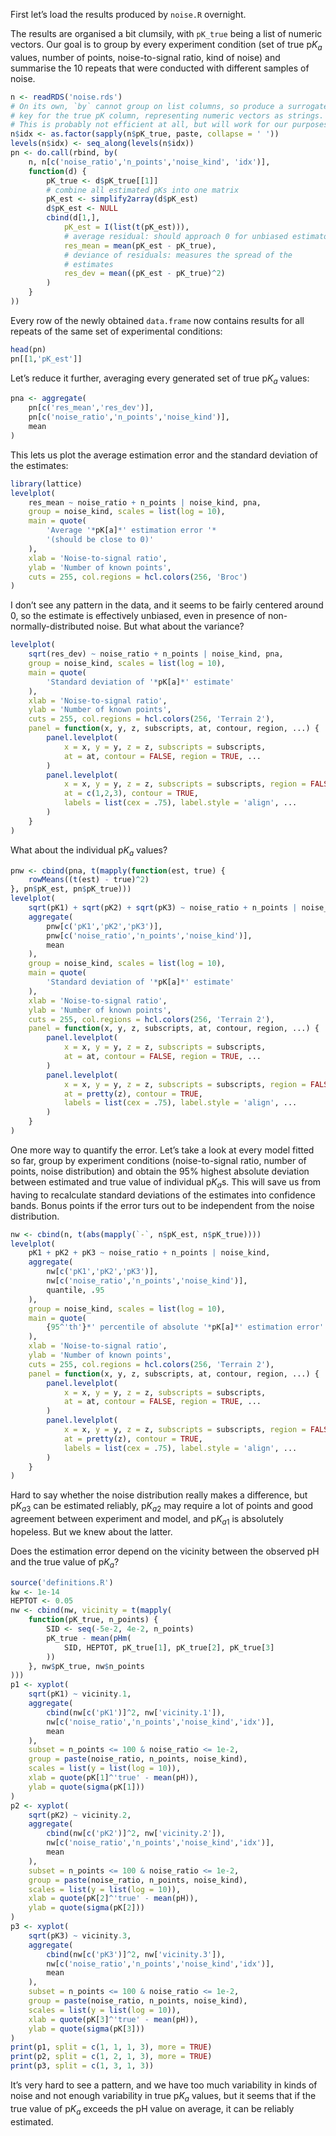 First let's load the results produced by `noise.R` overnight.

The results are organised a bit clumsily, with `pK_true` being a list of
numeric vectors. Our goal is to group by every experiment condition (set
of true $\mathrm{p}K_a$ values, number of points, noise-to-signal ratio,
kind of noise) and summarise the $10$ repeats that were conducted with
different samples of noise.

```r
n <- readRDS('noise.rds')
# On its own, `by` cannot group on list columns, so produce a surrogate
# key for the true pK column, representing numeric vectors as strings.
# This is probably not efficient at all, but will work for our purposes.
n$idx <- as.factor(sapply(n$pK_true, paste, collapse = ' '))
levels(n$idx) <- seq_along(levels(n$idx))
pn <- do.call(rbind, by(
	n, n[c('noise_ratio','n_points','noise_kind', 'idx')],
	function(d) {
		pK_true <- d$pK_true[[1]]
		# combine all estimated pKs into one matrix
		pK_est <- simplify2array(d$pK_est)
		d$pK_est <- NULL
		cbind(d[1,],
			pK_est = I(list(t(pK_est))),
			# average residual: should approach 0 for unbiased estimator
			res_mean = mean(pK_est - pK_true),
			# deviance of residuals: measures the spread of the
			# estimates
			res_dev = mean((pK_est - pK_true)^2)
		)
	}
))
```

Every row of the newly obtained `data.frame` now contains results for
all repeats of the same set of experimental conditions:

```r
head(pn)
pn[[1,'pK_est']]
```

Let's reduce it further, averaging every generated set of true
$\mathrm{p}K_a$ values:

```r
pna <- aggregate(
	pn[c('res_mean','res_dev')],
	pn[c('noise_ratio','n_points','noise_kind')],
	mean
)
```

This lets us plot the average estimation error and the standard
deviation of the estimates:
```r
library(lattice)
levelplot(
	res_mean ~ noise_ratio + n_points | noise_kind, pna,
	group = noise_kind, scales = list(log = 10),
	main = quote(
		'Average '*pK[a]*' estimation error '*
		'(should be close to 0)'
	),
	xlab = 'Noise-to-signal ratio',
	ylab = 'Number of known points',
	cuts = 255, col.regions = hcl.colors(256, 'Broc')
)
```

I don't see any pattern in the data, and it seems to be fairly centered
around $0$, so the estimate is effectively unbiased, even in presence of
non-normally-distributed noise. But what about the variance?
```r
levelplot(
	sqrt(res_dev) ~ noise_ratio + n_points | noise_kind, pna,
	group = noise_kind, scales = list(log = 10),
	main = quote(
		'Standard deviation of '*pK[a]*' estimate'
	),
	xlab = 'Noise-to-signal ratio',
	ylab = 'Number of known points',
	cuts = 255, col.regions = hcl.colors(256, 'Terrain 2'),
	panel = function(x, y, z, subscripts, at, contour, region, ...) {
		panel.levelplot(
			x = x, y = y, z = z, subscripts = subscripts,
			at = at, contour = FALSE, region = TRUE, ...
		)
		panel.levelplot(
			x = x, y = y, z = z, subscripts = subscripts, region = FALSE,
			at = c(1,2,3), contour = TRUE,
			labels = list(cex = .75), label.style = 'align', ...
		)
	}
)
```

What about the individual $\mathrm{p}K_a$ values?

```r
pnw <- cbind(pna, t(mapply(function(est, true) {
	rowMeans((t(est) - true)^2)
}, pn$pK_est, pn$pK_true)))
levelplot(
	sqrt(pK1) + sqrt(pK2) + sqrt(pK3) ~ noise_ratio + n_points | noise_kind,
	aggregate(
		pnw[c('pK1','pK2','pK3')],
		pnw[c('noise_ratio','n_points','noise_kind')],
		mean
	),
	group = noise_kind, scales = list(log = 10),
	main = quote(
		'Standard deviation of '*pK[a]*' estimate'
	),
	xlab = 'Noise-to-signal ratio',
	ylab = 'Number of known points',
	cuts = 255, col.regions = hcl.colors(256, 'Terrain 2'),
	panel = function(x, y, z, subscripts, at, contour, region, ...) {
		panel.levelplot(
			x = x, y = y, z = z, subscripts = subscripts,
			at = at, contour = FALSE, region = TRUE, ...
		)
		panel.levelplot(
			x = x, y = y, z = z, subscripts = subscripts, region = FALSE,
			at = pretty(z), contour = TRUE,
			labels = list(cex = .75), label.style = 'align', ...
		)
	}
)
```

One more way to quantify the error. Let's take a look at every model
fitted so far, group by experiment conditions (noise-to-signal ratio,
number of points, noise distribution) and obtain the 95% highest
absolute deviation between estimated and true value of individual
$\mathrm{p}K_a$s. This will save us from having to recalculate standard
deviations of the estimates into confidence bands. Bonus points if the
error turs out to be independent from the noise distribution.

```r
nw <- cbind(n, t(abs(mapply(`-`, n$pK_est, n$pK_true))))
levelplot(
	pK1 + pK2 + pK3 ~ noise_ratio + n_points | noise_kind,
	aggregate(
		nw[c('pK1','pK2','pK3')],
		nw[c('noise_ratio','n_points','noise_kind')],
		quantile, .95
	),
	group = noise_kind, scales = list(log = 10),
	main = quote(
		{95^'th'}*' percentile of absolute '*pK[a]*' estimation error'
	),
	xlab = 'Noise-to-signal ratio',
	ylab = 'Number of known points',
	cuts = 255, col.regions = hcl.colors(256, 'Terrain 2'),
	panel = function(x, y, z, subscripts, at, contour, region, ...) {
		panel.levelplot(
			x = x, y = y, z = z, subscripts = subscripts,
			at = at, contour = FALSE, region = TRUE, ...
		)
		panel.levelplot(
			x = x, y = y, z = z, subscripts = subscripts, region = FALSE,
			at = pretty(z), contour = TRUE,
			labels = list(cex = .75), label.style = 'align', ...
		)
	}
)
```

Hard to say whether the noise distribution really makes a difference,
but $\mathrm{p}K_{a3}$ can be estimated reliably, $\mathrm{p}K_{a2}$ may
require a lot of points and good agreement between experiment and model,
and $\mathrm{p}K_{a1}$ is absolutely hopeless. But we knew about the latter.

Does the estimation error depend on the vicinity between the observed
$\mathrm{pH}$ and the true value of $\mathrm{p}K_a$?

```r
source('definitions.R')
kw <- 1e-14
HEPTOT <- 0.05
nw <- cbind(nw, vicinity = t(mapply(
	function(pK_true, n_points) {
		SID <- seq(-5e-2, 4e-2, n_points)
		pK_true - mean(pHm(
			SID, HEPTOT, pK_true[1], pK_true[2], pK_true[3]
		))
	}, nw$pK_true, nw$n_points
)))
p1 <- xyplot(
	sqrt(pK1) ~ vicinity.1,
	aggregate(
		cbind(nw[c('pK1')]^2, nw['vicinity.1']),
		nw[c('noise_ratio','n_points','noise_kind','idx')],
		mean
	),
	subset = n_points <= 100 & noise_ratio <= 1e-2,
	group = paste(noise_ratio, n_points, noise_kind),
	scales = list(y = list(log = 10)),
	xlab = quote(pK[1]^'true' - mean(pH)),
	ylab = quote(sigma(pK[1]))
)
p2 <- xyplot(
	sqrt(pK2) ~ vicinity.2,
	aggregate(
		cbind(nw[c('pK2')]^2, nw['vicinity.2']),
		nw[c('noise_ratio','n_points','noise_kind','idx')],
		mean
	),
	subset = n_points <= 100 & noise_ratio <= 1e-2,
	group = paste(noise_ratio, n_points, noise_kind),
	scales = list(y = list(log = 10)),
	xlab = quote(pK[2]^'true' - mean(pH)),
	ylab = quote(sigma(pK[2]))
)
p3 <- xyplot(
	sqrt(pK3) ~ vicinity.3,
	aggregate(
		cbind(nw[c('pK3')]^2, nw['vicinity.3']),
		nw[c('noise_ratio','n_points','noise_kind','idx')],
		mean
	),
	subset = n_points <= 100 & noise_ratio <= 1e-2,
	group = paste(noise_ratio, n_points, noise_kind),
	scales = list(y = list(log = 10)),
	xlab = quote(pK[3]^'true' - mean(pH)),
	ylab = quote(sigma(pK[3]))
)
print(p1, split = c(1, 1, 1, 3), more = TRUE)
print(p2, split = c(1, 2, 1, 3), more = TRUE)
print(p3, split = c(1, 3, 1, 3))
```

It's very hard to see a pattern, and we have too much variability in
kinds of noise and not enough variability in true $\mathrm{p}K_a$
values, but it seems that if the true value of $\mathrm{p}K_a$ exceeds
the $\mathrm{pH}$ value on average, it can be reliably estimated.
